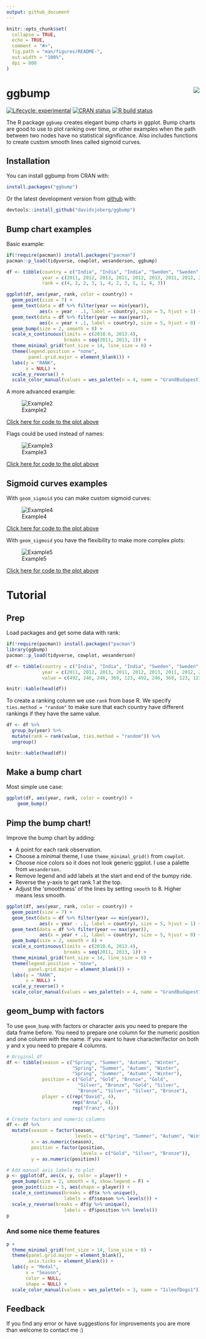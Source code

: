 ---
output: github_document
---

<!-- README.md is generated from README.Rmd. Please edit that file -->

```{r, include = FALSE}
knitr::opts_chunk$set(
  collapse = TRUE,
  echo = TRUE,
  comment = "#>",
  fig.path = "man/figures/README-",
  out.width = "100%",
  dpi = 800
)
```
# ggbump <img src="man/figures/logo.png" align="right" />

<!-- badges: start -->
[![Lifecycle: experimental](https://img.shields.io/badge/lifecycle-maturing-blue.svg)](https://www.tidyverse.org/lifecycle/#maturing)
[![CRAN status](https://www.r-pkg.org/badges/version/ggbump)](https://CRAN.R-project.org/package=ggbump)
[![R build status](https://github.com/HaydenMacDonald/ggbump/workflows/R-CMD-check/badge.svg)](https://github.com/HaydenMacDonald/ggbump/actions)
<!-- badges: end -->

The R package `ggbump` creates elegant bump charts in ggplot. Bump charts are good
to use to 
plot ranking over time, or other examples when the path between 
two nodes have no statistical significance. Also includes functions to create
custom smooth lines called sigmoid curves.

## Installation

You can install ggbump from CRAN with:

``` r
install.packages("ggbump")
```

Or the latest development version from [github](https://github.com/davidsjoberg/ggbump) with:

``` r
devtools::install_github("davidsjoberg/ggbump")
```

## Bump chart examples

Basic example:

```{r main_plot, fig.height=3, fig.width = 9, echo = FALSE, warning=FALSE, message=FALSE}
if(!require(pacman)) install.packages("pacman")
pacman::p_load(tidyverse, cowplot, wesanderson, ggbump)

df <- tibble(country = c("India", "India", "India", "Sweden", "Sweden", "Sweden", "Germany", "Germany", "Germany", "Finland", "Finland", "Finland"),
             year = c(2011, 2012, 2013, 2011, 2012, 2013, 2011, 2012, 2013, 2011, 2012, 2013),
             rank = c(4, 2, 2, 3, 1, 4, 2, 3, 1, 1, 4, 3))

ggplot(df, aes(year, rank, color = country)) +
  geom_point(size = 7) +
  geom_text(data = df %>% filter(year == min(year)),
            aes(x = year - .1, label = country), size = 5, hjust = 1) +
  geom_text(data = df %>% filter(year == max(year)),
            aes(x = year + .1, label = country), size = 5, hjust = 0) +
  geom_bump(size = 2, smooth = 8) +
  scale_x_continuous(limits = c(2010.6, 2013.4),
                     breaks = seq(2011, 2013, 1)) +
  theme_minimal_grid(font_size = 14, line_size = 0) +
  theme(legend.position = "none",
        panel.grid.major = element_blank()) +
  labs(y = "RANK",
       x = NULL) +
  scale_y_reverse() +
  scale_color_manual(values = wes_palette(n = 4, name = "GrandBudapest1"))

```

A more advanced example:

![Example2](https://user-images.githubusercontent.com/44140737/75692519-fb146b00-5ca5-11ea-85f5-9fc33e760a7d.png)

[Click here for code to the plot above](https://github.com/davidsjoberg/ggbump/wiki/My-year-on-Spotify)

Flags could be used instead of names:

![Example3](https://user-images.githubusercontent.com/44140737/76630573-8f04f300-6540-11ea-802a-653e3b509dfa.png)

[Click here for code to the plot above](https://github.com/davidsjoberg/ggbump/wiki/geom_bump-with-flags)

## Sigmoid curves examples

With `geom_sigmoid` you can make custom sigmoid curves:

![Example4](https://user-images.githubusercontent.com/44140737/79050627-9268c880-7c2b-11ea-9afb-263cce8f98f3.png)

[Click here for code to the plot above](https://github.com/davidsjoberg/ggbump/wiki/geom_sigmoid)

With `geom_sigmoid` you have the flexibility to make more complex plots:
 
![Example5](https://user-images.githubusercontent.com/44140737/80861016-17179700-8c6c-11ea-8ebf-6741de28a550.png)

[Click here for code to the plot above](https://github.com/davidsjoberg/tidytuesday/blob/master/2020w17/2020w17_skript.R)

# Tutorial

## Prep

Load packages and get some data with rank:

```{r data}
if(!require(pacman)) install.packages("pacman")
library(ggbump)
pacman::p_load(tidyverse, cowplot, wesanderson)

df <- tibble(country = c("India", "India", "India", "Sweden", "Sweden", "Sweden", "Germany", "Germany", "Germany", "Finland", "Finland", "Finland"),
             year = c(2011, 2012, 2013, 2011, 2012, 2013, 2011, 2012, 2013, 2011, 2012, 2013),
             value = c(492, 246, 246, 369, 123, 492, 246, 369, 123, 123, 492, 369))

knitr::kable(head(df))
```

To create a ranking column we use `rank` from base R. We specify `ties.method = "random"` to make sure that each country have different rankings if they have the same value.

```{r}
df <- df %>% 
  group_by(year) %>% 
  mutate(rank = rank(value, ties.method = "random")) %>% 
  ungroup()

knitr::kable(head(df))
```


## Make a bump chart

Most simple use case:

```{r pressure, echo = TRUE, fig.height=3, fig.width = 9}
ggplot(df, aes(year, rank, color = country)) +
    geom_bump()
```

## Pimp the bump chart!

Improve the bump chart by adding:

* A point for each rank observation.
* Choose a minimal theme, I use `theme_minimal_grid()` from `cowplot`.
* Choose nice colors so it does not look generic ggplot. I use a palette from `wesanderson`.
* Remove legend and add labels at the start and end of the bumpy ride.
* Reverse the y-axis to get rank 1 at the top.
* Adjust the 'smoothness' of the lines by setting `smooth` to 8. Higher means less smooth.

```{r, fig.height=3, fig.width = 9, echo = TRUE}

ggplot(df, aes(year, rank, color = country)) +
  geom_point(size = 7) +
  geom_text(data = df %>% filter(year == min(year)),
            aes(x = year - .1, label = country), size = 5, hjust = 1) +
  geom_text(data = df %>% filter(year == max(year)),
            aes(x = year + .1, label = country), size = 5, hjust = 0) +
  geom_bump(size = 2, smooth = 8) +
  scale_x_continuous(limits = c(2010.6, 2013.4),
                     breaks = seq(2011, 2013, 1)) +
  theme_minimal_grid(font_size = 14, line_size = 0) +
  theme(legend.position = "none",
        panel.grid.major = element_blank()) +
  labs(y = "RANK",
       x = NULL) +
  scale_y_reverse() +
  scale_color_manual(values = wes_palette(n = 4, name = "GrandBudapest1"))
```

## geom_bump with factors

To use `geom_bump` with factors or character axis you need to prepare the data frame before. You need to prepare one column for the numeric position and one column with the name. If you want to have character/factor on both y and x you need to prepare 4 columns.

```{r, fig.height=2.5, fig.width = 7, echo = TRUE}
# Original df
df <- tibble(season = c("Spring", "Summer", "Autumn", "Winter", 
                        "Spring", "Summer", "Autumn", "Winter", 
                        "Spring", "Summer", "Autumn", "Winter"),
             position = c("Gold", "Gold", "Bronze", "Gold",
                          "Silver", "Bronze", "Gold", "Silver",
                          "Bronze", "Silver", "Silver", "Bronze"),
             player = c(rep("David", 4),
                        rep("Anna", 4),
                        rep("Franz", 4)))

# Create factors and numeric columns
df <- df %>% 
  mutate(season = factor(season, 
                         levels = c("Spring", "Summer", "Autumn", "Winter")),
         x = as.numeric(season),
         position = factor(position, 
                           levels = c("Gold", "Silver", "Bronze")),
         y = as.numeric(position))

# Add manual axis labels to plot
p <- ggplot(df, aes(x, y, color = player)) +
  geom_bump(size = 2, smooth = 8, show.legend = F) +
  geom_point(size = 5, aes(shape = player)) +
  scale_x_continuous(breaks = df$x %>% unique(),
                     labels = df$season %>% levels()) +
  scale_y_reverse(breaks = df$y %>% unique(),
                     labels = df$position %>% levels())
p
```

### And some nice theme features

```{r, fig.height=3, fig.width = 7, echo = TRUE}
p +
  theme_minimal_grid(font_size = 14, line_size = 0) +
  theme(panel.grid.major = element_blank(),
        axis.ticks = element_blank()) +
  labs(y = "Medal",
       x = "Season",
       color = NULL,
       shape = NULL) +
  scale_color_manual(values = wes_palette(n = 3, name = "IsleofDogs1"))
```

## Feedback

If you find any error or have suggestions for improvements you are more than welcome to contact me :)

